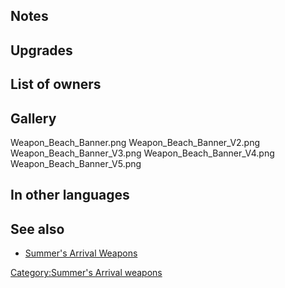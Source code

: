 {{Weapon Infobox
|tagid=SID_ビーチフラッグ＋
|weaponType=Axe
|weaponName={{PAGENAME}}
|might=14
|range=1
|effectiveness=
|effect=If unit initiates combat, grants Atk/Spd/Def/Res+2 during combat.
|cost=300
|exclusive=0
|userVersion1=Weapon
|userVersion2=
|userVersion3=
|userVersion4=
|statModifiers=0,14,0,0,0
|required=
|refinePaths=default
|refineSP=350
|refineMedals=500
|refineStones=50
|properties=
}}
==Notes==
{{IfUnitInitiates}}
{{Combat boosts}}
==Upgrades==
{{Weapon Upgrade List}}
==List of owners==
{{Skill Hero List}}
==Gallery==
<gallery>
Weapon_Beach_Banner.png
Weapon_Beach_Banner_V2.png
Weapon_Beach_Banner_V3.png
Weapon_Beach_Banner_V4.png
Weapon_Beach_Banner_V5.png
</gallery>
==In other languages==
{{OtherLanguages
|japanese=ビーチフラッグ＋
|german=Strandfahne+
|spanishEU=Bandera estival +
|spanishLA=Bandera estival +
|french=Fanion de plage +
|italian=Bandiera estiva+
|chineseTW=沙灘旗＋
|portuguese=Bandeira praia+
}}
==See also==
* [[Summer's Arrival Weapons]]
{{Weapons Navbox}}
[[Category:Summer's Arrival weapons]]